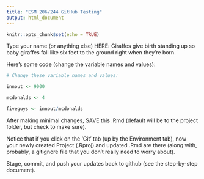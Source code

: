 ```yaml
---
title: "ESM 206/244 GitHub Testing"
output: html_document
---
```


```r
knitr::opts_chunk$set(echo = TRUE)
```

Type your name (or anything else) HERE: Giraffes give birth standing up so baby giraffes fall like six feet to the ground right when they're born.

Here's some code (change the variable names and values):
```r
# Change these variable names and values:

innout <- 9000

mcdonalds <- 4

fiveguys <- innout/mcdonalds

```

After making minimal changes, SAVE this .Rmd (default will be to the project folder, but check to make sure).

Notice that if you click on the 'Git' tab (up by the Environment tab), now your newly created Project (.Rproj) and updated .Rmd are there (along with, probably, a gitignore file that you don't really need to worry about).

Stage, commit, and push your updates back to github (see the step-by-step document).
